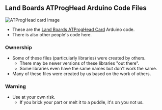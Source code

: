 == Land Boards ATProgHead Arduino Code Files ==

<img src="http://land-boards.com/blwiki/images/c/c7/ATProgHead-X2-CCA-640-001.jpg" alt="ATProgHead card Image"></img>

* These are the [http://land-boards.com/blwiki/index.php?title=ATProgHead Land Boards ATProgHead Card] Arduino code.
* There is also other people's code here.

=== Ownership ===

* Some of these files (particularly libraries) were created by others.
** There may be newer versions of these libraries "out there".
** Some libraries even have the same names but don't work the same.
* Many of these files were created by us based on the work of others.

=== Warning ===

* Use at your own risk.
** If you brick your part or melt it to a puddle, it's on you not us.
